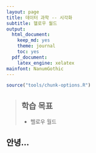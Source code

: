 ```yaml
---
layout: page
title: 데이터 과학 -- 시각화
subtitle: 헬로우 월드
output:
  html_document: 
    keep_md: yes
    theme: journal
    toc: yes
  pdf_document:
    latex_engine: xelatex
mainfont: NanumGothic
---
```



```r
source("tools/chunk-options.R") 


```

> ## 학습 목표 {.objectives}
>
> * 헬로우 월드


## 안녕... 
